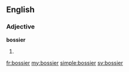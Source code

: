 ==English==

===Adjective===
'''bossier'''

# {{comparative of|bossy}}

[[fr:bossier]]
[[my:bossier]]
[[simple:bossier]]
[[sv:bossier]]